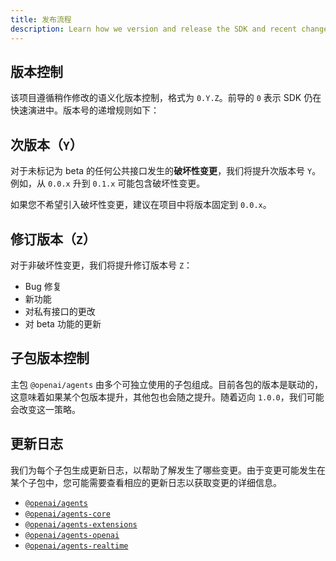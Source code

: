 ```yaml
---
title: 发布流程
description: Learn how we version and release the SDK and recent changes.
---
```


## 版本控制

该项目遵循稍作修改的语义化版本控制，格式为 `0.Y.Z`。前导的 `0` 表示 SDK 仍在快速演进中。版本号的递增规则如下：

## 次版本（`Y`）

对于未标记为 beta 的任何公共接口发生的**破坏性变更**，我们将提升次版本号 `Y`。例如，从 `0.0.x` 升到 `0.1.x` 可能包含破坏性变更。

如果您不希望引入破坏性变更，建议在项目中将版本固定到 `0.0.x`。

## 修订版本（`Z`）

对于非破坏性变更，我们将提升修订版本号 `Z`：

- Bug 修复
- 新功能
- 对私有接口的更改
- 对 beta 功能的更新

## 子包版本控制

主包 `@openai/agents` 由多个可独立使用的子包组成。目前各包的版本是联动的，这意味着如果某个包版本提升，其他包也会随之提升。随着迈向 `1.0.0`，我们可能会改变这一策略。

## 更新日志

我们为每个子包生成更新日志，以帮助了解发生了哪些变更。由于变更可能发生在某个子包中，您可能需要查看相应的更新日志以获取变更的详细信息。

- [`@openai/agents`](https://github.com/openai/openai-agents-js/blob/main/packages/agents/CHANGELOG.md)
- [`@openai/agents-core`](https://github.com/openai/openai-agents-js/blob/main/packages/agents-core/CHANGELOG.md)
- [`@openai/agents-extensions`](https://github.com/openai/openai-agents-js/blob/main/packages/agents-extensions/CHANGELOG.md)
- [`@openai/agents-openai`](https://github.com/openai/openai-agents-js/blob/main/packages/agents-openai/CHANGELOG.md)
- [`@openai/agents-realtime`](https://github.com/openai/openai-agents-js/blob/main/packages/agents-realtime/CHANGELOG.md)
